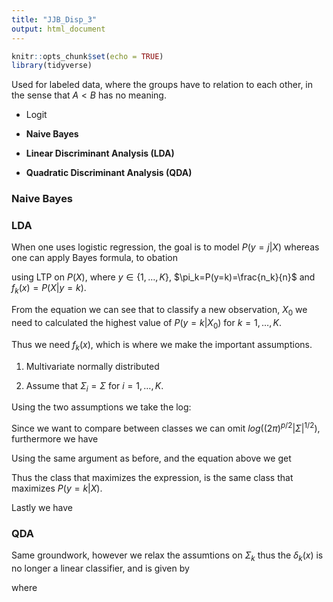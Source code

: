 ```yaml
---
title: "JJB_Disp_3"
output: html_document
---
```


```r
knitr::opts_chunk$set(echo = TRUE)
library(tidyverse)
```

Used for labeled data, where the groups have to relation to each other, in the sense that $A<B$ has no meaning.

* Logit

* **Naive Bayes**

* **Linear Discriminant Analysis (LDA)**

* **Quadratic Discriminant Analysis (QDA)**

### Naive Bayes


### LDA

When one uses logistic regression, the goal is to model $P(y=j|X)$ whereas one can apply Bayes formula, to obation

\begin{align*}
P(y=k|X)=\frac{P(y=k)P(X|y=k)}{P(X)}=\frac{\pi_k f_k(x)}{\sum_{j=1}^Kf_j(x)\pi_j},
\end{align*}

using LTP on $P(X)$, where $y\in \{1,\ldots,K\}$, $\pi_k=P(y=k)=\frac{n_k}{n}$ and $f_k(x)=P(X|y=k)$.

From the equation we can see that to classify a new observation, $X_0$ we need to calculated the highest value of $P(y=k|X_0)$ for $k=1,\ldots,K$.

Thus we need $f_k(x)$, which is where we make the important assumptions.

1. Multivariate normally distributed

\begin{align}
f_i(x)=\frac{1}{(2\pi)^{p/2}|\Sigma_i|^{1/2}}exp\left(-\frac{1}{2}(x-\mu_i)^T\Sigma^{-1}_i(x-\mu_i)\right)
\end{align}

2. Assume that $\Sigma_i=\Sigma$ for $i=1,\ldots,K$.

Using the two assumptions we take the log:

\begin{align}
log(P(y=k|X))&= log(\pi_k) + log(f_k(x)) - log(\sum_{j=1}^Kf_j(x)\pi_j) \\
& \propto log(\pi_k) + log(f_k(x))\\
&=log(\pi_k) - log\left((2\pi)^{p/2}|\Sigma|^{1/2}\right) -\frac{1}{2}(x-\mu_k)^T\Sigma^{-1}(x-\mu_k)\\
\end{align}

Since we want to compare between classes we can omit $log\left((2\pi)^{p/2}|\Sigma|^{1/2}\right)$, furthermore we have

\begin{align}
(x-\mu_i)^T\Sigma^{-1}_i(x-\mu_i)&= x^T\Sigma^{-1}x-x^T\Sigma^{-1}\mu_i-\mu_i^T\Sigma^{-1}x+\mu_i^T\Sigma^{-1}\mu_i\\
&= x^T\Sigma^{-1}x-2x^T\Sigma^{-1}\mu_i+\mu_i^T\Sigma^{-1}\mu_i
\end{align}

Using the same argument as before, and the equation above we get

\begin{align}
\delta_k(x)=log(\pi_k) + x^T\Sigma^{-1}\mu_k-\frac{1}{2}\mu_k^T\Sigma^{-1}\mu_k
\end{align}

Thus the class that maximizes the expression, is the same class that maximizes $P(y=k|X)$.

Lastly we have 
\begin{align}
\hat{\mu}=\frac{1}{n_k}\sum_{i=1}^{n_k}x_i, \quad \hat{\Sigma}=\frac{1}{n-K}\sum_{k=1}^K\sum_{i=1}^{n_k}(x_i-\hat{\mu}_k)(x_i-\hat{\mu}_k)^T
\end{align}

### QDA

Same groundwork, however we relax the assumtions on $\Sigma_k$ thus the $\delta_k(x)$ is no longer a linear classifier, and is given by

\begin{align}
\delta_k(x)=log(\pi_k)-\frac{1}{2}x^T\Sigma_k^{-1}x+x^T\Sigma_k^{-1}\mu_k-\frac{1}{2}\mu_k^T\Sigma_k\mu_k
\end{align}

where 

\begin{align}
 \hat{\Sigma}_k=\frac{1}{n_k-1}\sum_{i=1}^{n_k}(x_i-\hat{\mu}_k)(x_i-\hat{\mu}_k)^T
\end{align}



